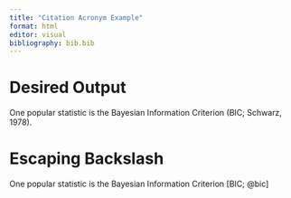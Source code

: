 ```yaml
---
title: "Citation Acronym Example"
format: html
editor: visual
bibliography: bib.bib
---
```


# Desired Output

One popular statistic is the Bayesian Information Criterion (BIC; Schwarz, 1978).

# Escaping Backslash

One popular statistic is the Bayesian Information Criterion [BIC; @bic]

